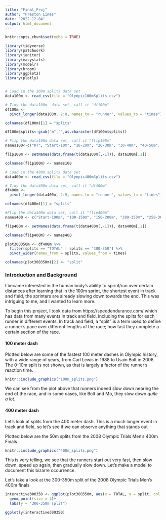 ```yaml
---
title: "Final_Proj"
author: "Preston Lines"
date: "2022-12-04"
output: html_document
---
```


```r
knitr::opts_chunk$set(echo = TRUE)
```

```r
library(tidyverse)
library(patchwork)
library(janitor)
library(easystats)
library(modelr)
library(broom)
library(ggplot2)
library(plotly)


# Load in the 100m splits data set
data100m <- read_csv(file = "Olympic100mSplits.csv")

# Tidy the data100m  data set, call it "df100m"
df100m <- 
  pivot_longer(data100m, 2:8, names_to = "runner", values_to = "times")

colnames(df100m)[1] = "splits"

df100m$splits<-gsub("m","",as.character(df100m$splits))

# Flip the data100m data set, call it "flip100m"
names100<-c("RT", "Start-10m", "10-20m", "20-30m", "30-40m", "40-50m", "50-60m", "60-70m", "70-80m", "80-90m", "90-100m", "TOTAL")

flip100m <- setNames(data.frame(t(data100m[,-1])), data100m[,1])

colnames(flip100m) <- names100

# Load in the 400m splits data set
data400m <- read_csv(file = "Olympic400mSplits.csv")

# Tidy the data400m data set, call it "df400m"
df400m <- 
  pivot_longer(data400m, 2:9, names_to = "runner", values_to = "times")

colnames(df400m)[1] = "splits"

#Flip the data400m data set, call it "flip400m"
names400 <- c("Start-100m", "100-150m", "150-200m", "200-250m", "250-300m", "300-350m", "350-400m", "1st200m", "2nd200m", "Differential", "TOTAL")

flip400m <- setNames(data.frame(t(data400m[,-1])), data400m[,1])

colnames(flip400m) <- names400

plot300350m <- df400m %>% 
  filter(splits == "TOTAL" | splits == "300-350") %>% 
  pivot_wider(names_from = splits, values_from = times)

colnames(plot300350m)[2] <- "split"

```

### Introduction and Background

I became interested in the human body's ability to sprint/run over certain distances after learning that in the 100m sprint, the shortest event in track and field, the sprinters are already slowing down towards the end. This was intriguing to me, and I wanted to learn more. 

To begin this project, I took data from https://speedendurance.com/ which has data from many events in track and field, including the splits for each runner in different events. In track and field, a "split" is a term used to define a runner's pace over different lengths of the race; how fast they complete a certain section of the race. 

#### 100 meter dash

Plotted below are some of the fastest 100 meter dashes in Olympic history, with a wide range of years, from Carl Lewis in 1988 to Usain Bolt in 2008. The 0-10m split is not shown, as that is largely a factor of the runner's reaction time.

```r
knitr::include_graphics("100m_splits.png")
```

We can see from the plot above that runners indeed slow down nearing the end of the race, and in some cases, like Bolt and Mo, they slow down *quite a lot*. 

#### 400 meter dash

Let's look at splits from the 400 meter dash. This is a much longer event in track and field, so let's see if we can observe anything that stands out

Plotted below are the 50m splits from the 2008 Olympic Trials Men's 400m Finals

```r
knitr::include_graphics("400m_splits.png")
```

This is very telling, we see that the runners start out very fast, then slow down, speed up again, then gradually slow down. Let's make a model to document this bizarre occurrence.

Let's take a look at the 300-350m split of the 2008 Olympic Trials Men's 400m finals

```r
interactive300350 <- ggplot(plot300350m, aes(x = TOTAL, y = split, col = runner)) + 
  geom_point(size = 4)+
  labs(y = "300-350m split")

ggplotly(interactive300350)
```





